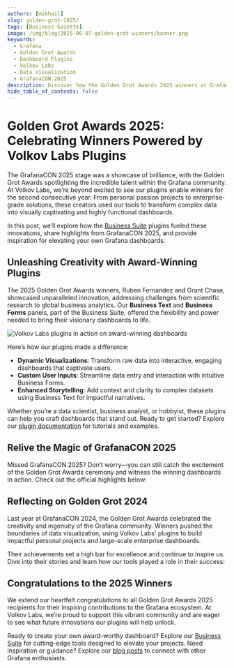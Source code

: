 ```yaml
---
authors: [mikhail]
slug: golden-grot-2025/
tags: [Business Gazette]
image: /img/blog/2025-06-07-golden-grot-winners/banner.png
keywords:
  - Grafana
  - Golden Grot Awards
  - Dashboard Plugins
  - Volkov Labs
  - Data Visualization
  - GrafanaCON 2025
description: Discover how the Golden Grot Awards 2025 winners at GrafanaCON leveraged Volkov Labs' innovative plugins to create stunning, award-winning dashboards.
hide_table_of_contents: false
---
```



# Golden Grot Awards 2025: Celebrating Winners Powered by Volkov Labs Plugins

The GrafanaCON 2025 stage was a showcase of brilliance, with the Golden Grot Awards spotlighting the incredible talent within the Grafana community. At Volkov Labs, we’re beyond excited to see our plugins enable winners for the second consecutive year. From personal passion projects to enterprise-grade solutions, these creators used our tools to transform complex data into visually captivating and highly functional dashboards.

In this post, we’ll explore how the [Business Suite](/plugins/) plugins fueled these innovations, share highlights from GrafanaCON 2025, and provide inspiration for elevating your own Grafana dashboards.

## Unleashing Creativity with Award-Winning Plugins

The 2025 Golden Grot Awards winners, Ruben Fernandez and Grant Chase, showcased unparalleled innovation, addressing challenges from scientific research to global business analytics. Our **Business Text** and **Business Forms** panels, part of the Business Suite, offered the flexibility and power needed to bring their visionary dashboards to life.

<Image
  src="/img/blog/2025-06-07-golden-grot-winners/chase-1.gif"
  alt="Volkov Labs plugins in action on award-winning dashboards"
  lazy={true}
  caption="See how Business Suite plugins enhance Grafana dashboards."
/>

Here’s how our plugins made a difference:

- **Dynamic Visualizations**: Transform raw data into interactive, engaging dashboards that captivate users.
- **Custom User Inputs**: Streamline data entry and interaction with intuitive Business Forms.
- **Enhanced Storytelling**: Add context and clarity to complex datasets using Business Text for impactful narratives.

Whether you’re a data scientist, business analyst, or hobbyist, these plugins can help you craft dashboards that stand out. Ready to get started? Explore our [plugin documentation](/plugins/) for tutorials and examples.

## Relive the Magic of GrafanaCON 2025

Missed GrafanaCON 2025? Don’t worry—you can still catch the excitement of the Golden Grot Awards ceremony and witness the winning dashboards in action. Check out the official highlights below:

<Youtube
  id="CBct23Pf6r4"
  title="Golden Grot Awards 2025: Grafana Dashboard Brilliance from Space to Sewers"
/>

## Reflecting on Golden Grot 2024

Last year at GrafanaCON 2024, the Golden Grot Awards celebrated the creativity and ingenuity of the Grafana community. Winners pushed the boundaries of data visualization, using Volkov Labs' plugins to build impactful personal projects and large-scale enterprise dashboards.

Their achievements set a high bar for excellence and continue to inspire us. Dive into their stories and learn how our tools played a role in their success:

<BlogPost id="grafanacon-2024" />

## Congratulations to the 2025 Winners

We extend our heartfelt congratulations to all Golden Grot Awards 2025 recipients for their inspiring contributions to the Grafana ecosystem. At Volkov Labs, we’re proud to support this vibrant community and are eager to see what future innovations our plugins will help unlock.

Ready to create your own award-worthy dashboard? Explore our [Business Suite](/plugins/) for cutting-edge tools designed to elevate your projects. Need inspiration or guidance? Explore our [blog posts](/blog/) to connect with other Grafana enthusiasts.

<Feedback />
